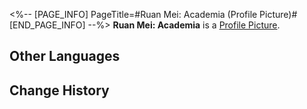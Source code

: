 <%-- [PAGE_INFO]
PageTitle=#Ruan Mei: Academia (Profile Picture)#
[END_PAGE_INFO] --%>
{{Item Infobox
|title       = Ruan Mei: Academia
|id          = 200115
|image       = Item Ruan Mei- Academia.png
|type        = Profile Picture
|invCategory = 
|rarity      = 5
|effect      = 
|description = Ruan Mei overseeing research projects.
|source1     = Avatar reward obtained from unlocking [[Nameless Honor]]
}}
{{Description|''"Life may vary in the way it blooms, but stays the same in the way it ends."''}}
'''Ruan Mei: Academia''' is a [[Profile Picture]].

==Other Languages==
{{Other Languages
|en   = Ruan Mei: Academia
|zhs  = 阮•梅•教研
|zht  = 阮•梅•研究評論
|ja   = ルアン・メェイ・教学
|ko   = 완•매•아카데미아
|es   = Ruan Mei: Académica
|fr   = Ruan Mei&nbsp;: Académie
|ru   = Жуань Мэй: Исследования
|th   = Ruan Mei - การศึกษาวิจัย
|vi   = Ruan Mei - Nghiên Cứu Giảng Dạy
|de   = Ruan Mei: Akademie
|id   = Ruan Mei: Akademisi
|pt   = Ruan Mei: Academia
}}

==Change History==
{{Change History|1.6}}